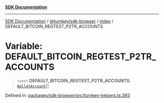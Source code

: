 [**SDK Documentation**](../../../../README.mdx)

***

[SDK Documentation](../../../../packages.mdx) / [@turnkey/sdk-browser](../../README.mdx) / [index](../README.mdx) / DEFAULT\_BITCOIN\_REGTEST\_P2TR\_ACCOUNTS

# Variable: DEFAULT\_BITCOIN\_REGTEST\_P2TR\_ACCOUNTS

> `const` **DEFAULT\_BITCOIN\_REGTEST\_P2TR\_ACCOUNTS**: [`WalletAccount`](../interfaces/WalletAccount.mdx)[]

Defined in: [packages/sdk-browser/src/turnkey-helpers.ts:393](https://github.com/tkhq/sdk/blob/3a88af7d1d927c6022706911d6af0f92f1440e00/packages/sdk-browser/src/turnkey-helpers.ts#L393)
